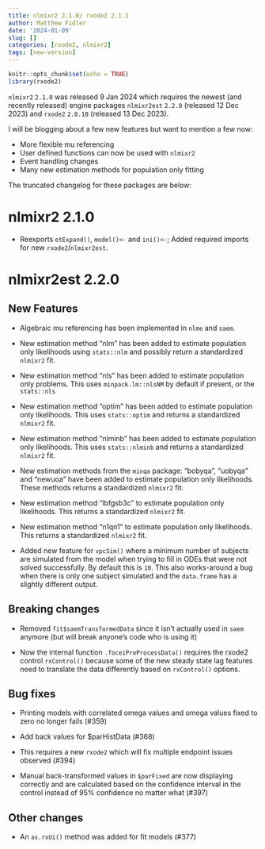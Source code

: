 ```yaml
---
title: nlmixr2 2.1.0/ rxode2 2.1.1
author: Matthew Fidler
date: '2024-01-09'
slug: []
categories: [rxode2, nlmixr2]
tags: [new-version]
---
```


```r
knitr::opts_chunk$set(echo = TRUE)
library(rxode2)
```

`nlmixr2` `2.1.0` was released 9 Jan 2024 which requires the newest
(and recently released) engine packages `nlmixr2est` `2.2.0` (released
12 Dec 2023) and `rxode2` `2.0.10` (released 13 Dec 2023).

I will be blogging about a few new features but want to mention a few now:

- More flexible mu referencing
- User defined functions can now be used with `nlmixr2`
- Event handling changes
- Many new estimation methods for population only fitting

The truncated changelog for these packages are below:

# nlmixr2 2.1.0

* Reexports `etExpand()`, `model()<-` and `ini()<-`; Added required
  imports for new `rxode2`/`nlmixr2est`.

# nlmixr2est 2.2.0

## New Features

- Algebraic mu referencing has been implemented in `nlme` and `saem`.

- New estimation method "nlm" has been added to estimate population
  only likelihoods using `stats::nlm` and possibly return a
  standardized `nlmixr2` fit.

- New estimation method "nls" has been added to estimate population
  only problems.  This uses `minpack.lm::nlsNM` by default if
  present, or the `stats::nls`

- New estimation method "optim" has been added to estimate population
  only likelihoods.  This uses `stats::optim` and returns a
  standardized `nlmixr2` fit.

- New estimation method "nlminb" has been added to estimate population
  only likelihoods.  This uses `stats::nlminb` and returns a
  standardized `nlmixr2` fit.

- New estimation methods from the `minqa` package: "bobyqa", "uobyqa"
  and "newuoa" have been added to estimate population only
  likelihoods.  These methods returns a standardized `nlmixr2` fit.

- New estimation method "lbfgsb3c" to estimate population only
  likelihoods.  This returns a standardized `nlmixr2` fit.

- New estimation method "n1qn1" to estimate population only
  likelihoods.  This returns a standardized `nlmixr2` fit.

- Added new feature for `vpcSim()` where a minimum number of subjects
  are simulated from the model when trying to fill in ODEs that were
  not solved successfully.  By default this is `10`.  This also
  works-around a bug when there is only one subject simulated and the
  `data.frame` has a slightly different output.

## Breaking changes

- Removed `fit$saemTransformedData` since it isn't actually used in
  `saem` anymore (but will break anyone's code who is using it)

- Now the internal function `.foceiPreProcessData()` requires the
  rxode2 control `rxControl()` because some of the new steady state
  lag features need to translate the data differently based on
  `rxControl()` options.


## Bug fixes

- Printing models with correlated omega values and omega values fixed
  to zero no longer fails (#359)

- Add back values for $parHistData (#368)

- This requires a new `rxode2` which will fix multiple endpoint issues observed (#394)

- Manual back-transformed values in `$parFixed` are now displaying
  correctly and are calculated based on the confidence interval in the
  control instead of 95% confidence no matter what (#397)

## Other changes

- An `as.rxUi()` method was added for fit models (#377)
